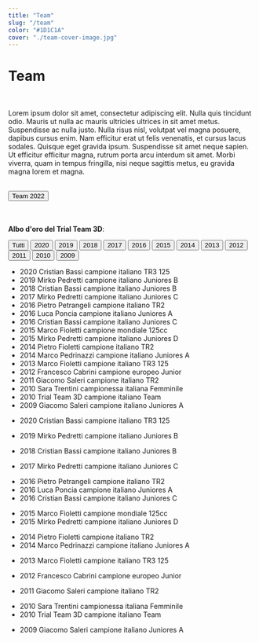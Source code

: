 ```yaml
---
title: "Team"
slug: "/team"
color: "#1D1C1A"
cover: "./team-cover-image.jpg"
---
```



# Team
<br/>

Lorem ipsum dolor sit amet, consectetur adipiscing elit. Nulla quis tincidunt odio. Mauris ut nulla ac mauris ultricies ultrices in sit amet metus. Suspendisse ac nulla justo. Nulla risus nisl, volutpat vel magna posuere, dapibus cursus enim. Nam efficitur erat ut felis venenatis, et cursus lacus sodales. Quisque eget gravida ipsum. Suspendisse sit amet neque sapien. Ut efficitur efficitur magna, rutrum porta arcu interdum sit amet. Morbi viverra, quam in tempus fringilla, nisi neque sagittis metus, eu gravida magna lorem et magna.

<br/>

<div class="d-grid gap-2 col-6 mx-auto">
    <Button variant="dark" size="lg" href="https://trialteam3d.gatsbyjs.io/projects">Team 2022</Button>
</div>

<br/>
<br/>

**Albo d'oro del Trial Team 3D**:
<div class="d-flex align-items-start">
  <div class="nav flex-column nav-pills me-3" id="v-pills-tab" role="tablist" aria-orientation="vertical">
    <button class="nav-link active" id="v-pills-home-tab" data-bs-toggle="pill" data-bs-target="#v-pills-home" type="button" role="tab" aria-controls="v-pills-home" aria-selected="true">Tutti</button>
    <button class="nav-link" id="v-2020-tab" data-bs-toggle="pill" data-bs-target="#v-2020" type="button" role="tab" aria-controls="v-2020" aria-selected="false">2020</button>
    <button class="nav-link" id="v-2019-tab" data-bs-toggle="pill" data-bs-target="#v-2019" type="button" role="tab" aria-controls="v-2019" aria-selected="false">2019</button>
    <button class="nav-link" id="v-2018-tab" data-bs-toggle="pill" data-bs-target="#v-2018" type="button" role="tab" aria-controls="v-2018" aria-selected="false">2018</button>
    <button class="nav-link" id="v-2017-tab" data-bs-toggle="pill" data-bs-target="#v-2017" type="button" role="tab" aria-controls="v-2017" aria-selected="false">2017</button>
    <button class="nav-link" id="v-2016-tab" data-bs-toggle="pill" data-bs-target="#v-2016" type="button" role="tab" aria-controls="v-2016" aria-selected="false">2016</button>
    <button class="nav-link" id="v-2015-tab" data-bs-toggle="pill" data-bs-target="#v-2015" type="button" role="tab" aria-controls="v-2015" aria-selected="false">2015</button>
    <button class="nav-link" id="v-2014-tab" data-bs-toggle="pill" data-bs-target="#v-2014" type="button" role="tab" aria-controls="v-2014" aria-selected="false">2014</button>
    <button class="nav-link" id="v-2013-tab" data-bs-toggle="pill" data-bs-target="#v-2013" type="button" role="tab" aria-controls="v-2013" aria-selected="false">2013</button>
    <button class="nav-link" id="v-2012-tab" data-bs-toggle="pill" data-bs-target="#v-2012" type="button" role="tab" aria-controls="v-2012" aria-selected="false">2012</button>
    <button class="nav-link" id="v-2011-tab" data-bs-toggle="pill" data-bs-target="#v-2011" type="button" role="tab" aria-controls="v-2011" aria-selected="false">2011</button>
    <button class="nav-link" id="v-2010-tab" data-bs-toggle="pill" data-bs-target="#v-2010" type="button" role="tab" aria-controls="v-2010" aria-selected="false">2010</button>
    <button class="nav-link" id="v-2009-tab" data-bs-toggle="pill" data-bs-target="#v-2009" type="button" role="tab" aria-controls="v-2009" aria-selected="false">2009</button>
  </div>
  <div class="tab-content" id="v-pills-tabContent">
    <div class="tab-pane fade show active" id="v-pills-home" role="tabpanel" aria-labelledby="v-pills-home-tab">
        <ul>
            <li>2020 Cristian Bassi campione italiano TR3 125</li>
            <li>2019 Mirko Pedretti campione italiano Juniores B</li>
            <li>2018 Cristian Bassi campione italiano Juniores B</li>
            <li>2017 Mirko Pedretti campione italiano Juniores C</li>
            <li>2016 Pietro Petrangeli campione italiano TR2</li>
            <li>2016 Luca Poncia campione italiano Juniores A</li>
            <li>2016 Cristian Bassi campione italiano Juniores C</li>
            <li>2015 Marco Fioletti campione mondiale 125cc</li>
            <li>2015 Mirko Pedretti campione italiano Juniores D</li>
            <li>2014 Pietro Fioletti campione italiano TR2</li>
            <li>2014 Marco Pedrinazzi campione italiano Juniores A</li>
            <li>2013 Marco Fioletti campione italiano TR3 125</li>
            <li>2012 Francesco Cabrini campione europeo Junior</li>
            <li>2011 Giacomo Saleri campione italiano TR2</li>
            <li>2010 Sara Trentini campionessa italiana Femminile</li>
            <li>2010 Trial Team 3D campione italiano Team</li>
            <li>2009 Giacomo Saleri campione italiano Juniores A</li>
        </ul>
    </div>
    <div class="tab-pane fade" id="v-2020" role="tabpanel" aria-labelledby="v-2020-tab">
        <ul>
            <li>2020 Cristian Bassi campione italiano TR3 125</li>
        </ul>
    </div>
    <div class="tab-pane fade" id="v-2019" role="tabpanel" aria-labelledby="v-2019-tab">
        <ul>
            <li>2019 Mirko Pedretti campione italiano Juniores B</li>
        </ul>
    </div>
    <div class="tab-pane fade" id="v-2018" role="tabpanel" aria-labelledby="v-2018-tab">
        <ul>
            <li>2018 Cristian Bassi campione italiano Juniores B</li>
        </ul>
    </div>
    <div class="tab-pane fade" id="v-2017" role="tabpanel" aria-labelledby="v-v-2017-tab">
        <ul>
            <li>2017 Mirko Pedretti campione italiano Juniores C</li>
        </ul>
    </div>
    <div class="tab-pane fade" id="v-2016" role="tabpanel" aria-labelledby="v-2016-tab">
        <ul>
            <li>2016 Pietro Petrangeli campione italiano TR2</li>
            <li>2016 Luca Poncia campione italiano Juniores A</li>
            <li>2016 Cristian Bassi campione italiano Juniores C</li>
        </ul>
    </div>
    <div class="tab-pane fade" id="v-2015" role="tabpanel" aria-labelledby="v-2015-tab">
        <ul>
            <li>2015 Marco Fioletti campione mondiale 125cc</li>
            <li>2015 Mirko Pedretti campione italiano Juniores D</li>
        </ul>
    </div>
    <div class="tab-pane fade" id="v-2014" role="tabpanel" aria-labelledby="v-2014-tab">
        <ul>
            <li>2014 Pietro Fioletti campione italiano TR2</li>
            <li>2014 Marco Pedrinazzi campione italiano Juniores A</li>
        </ul>
    </div>
    <div class="tab-pane fade" id="v-2013" role="tabpanel" aria-labelledby="v-2013-tab">
        <ul>
            <li>2013 Marco Fioletti campione italiano TR3 125</li>
        </ul>
    </div>
    <div class="tab-pane fade" id="v-2012" role="tabpanel" aria-labelledby="v-2012-tab">
        <ul>
            <li>2012 Francesco Cabrini campione europeo Junior</li>
        </ul>
    </div>
    <div class="tab-pane fade" id="v-2011" role="tabpanel" aria-labelledby="v-2011-tab">
        <ul>
            <li>2011 Giacomo Saleri campione italiano TR2</li>
        </ul>
    </div>
    <div class="tab-pane fade" id="v-2010" role="tabpanel" aria-labelledby="v-2010-tab">
        <ul>
            <li>2010 Sara Trentini campionessa italiana Femminile</li>
            <li>2010 Trial Team 3D campione italiano Team</li>
        </ul>
    </div>
    <div class="tab-pane fade" id="v-2009" role="tabpanel" aria-labelledby="v-2009-tab">
        <ul>
            <li>2009 Giacomo Saleri campione italiano Juniores A</li>
        </ul>
    </div>
  </div>
</div>






